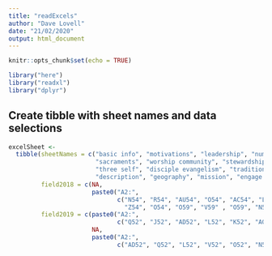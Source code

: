 ```yaml
---
title: "readExcels"
author: "Dave Lovell"
date: "21/02/2020"
output: html_document
---
```


```r
knitr::opts_chunk$set(echo = TRUE)
```

```r
library("here")
library("readxl")
library("dplyr")
```

## Create tibble with sheet names and data selections

```r
excelSheet <- 
  tibble(sheetNames = c("basic info", "motivations", "leadership", "numbers",
                        "sacraments", "worship community", "stewardship", 
                        "three self", "disciple evangelism", "tradition",
                        "description", "geography", "mission", "engage with bible"),
         field2018 = c(NA,
                       paste0("A2:",
                              c("N54", "R54", "AU54", "O54", "AC54", "L52",
                                "Z54", "O54", "O59", "V59" , "O59", "N59", "J54"))),
         field2019 = c(paste0("A2:",
                              c("Q52", "J52", "AD52", "L52", "K52", "AG52")), 
                       NA, 
                       paste0("A2:",
                              c("AD52", "Q52", "L52", "V52", "O52", "N52", "L52"))))
```
